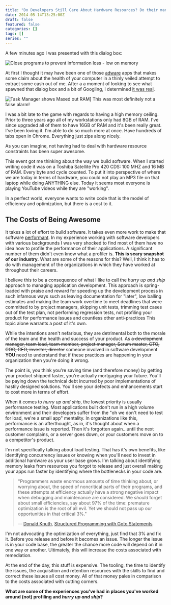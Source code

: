 ```yaml
---
title: "Do Developers Still Care About Hardware Resources? Do their managers?"
date: 2014-05-14T13:25:00Z
draft: false
featured: false
categories: []
tags: []
series: ""
---
```

A few minutes ago I was presented with this dialog box:

![Close programs to prevent information loss - low on memory](thumbnail-./LowOnMemory.png#center "Scary dialog box that popped up.")


At first I thought it may have been one of those [adware](http://en.wikipedia.org/wiki/Adware) apps that makes some claim about the health of your computer in a thinly veiled attempt to extract some cash out of me. After a a moment of looking to see what spawned that dialog box and a bit of Googling, I determined [it was real](http://windows.microsoft.com/en-us/windows/preventing-low-memory-problems).

![Task Manager shows Maxed out RAM](./MemoryUsage.png#floatright "Task Manager shows Maxed out RAM")]
This was most definitely not a false alarm!

I was a bit late to the game with regards to having a high memory ceiling. Prior to three years ago all of my workstations only had 8GB of RAM. I've since upgraded all of them to have 16GB of RAM and it's been really great. I've been loving it. I'm able to do so much more at once. Have hundreds of tabs open in Chrome. Everything just zips along nicely.

As you can imagine, not having had to deal with hardware resource constraints has been super awesome.

This event got me thinking about the way we build software. When I started writing code it was on a Toshiba Satellite Pro 420 CDS: 100 MHZ and 16 MB of RAM. Every byte and cycle counted. To put it into perspective of where we are today in terms of hardware, you could not play an MP3 file on that laptop while doing ANYTHING else. Today it seems most everyone is playing YouTube videos while they are "working".

In a perfect world, everyone wants to write code that is the model of efficiency and optimization, but there is a cost to it.

The Costs of Being Awesome
--------------------------

It takes a lot of effort to build software. It takes even more work to make that software [performant](http://en.wiktionary.org/wiki/performant). In my experience working with software developers with various backgrounds I was very shocked to find most of them have no idea how to profile the performance of their applications. A significant number of them didn't even know what a profiler is. **This is scary snapshot of our industry.**
What are some of the reasons for this? Well, I think it has to do with management of the organizations in which they have worked at throughout their careers.

I believe this to be a consequence of what I like to call the *hurry up and ship* approach to managing application development. This approach is spring-loaded with praise and reward for speeding up the development process in such infamous ways such as leaving documentation for "later", low balling estimates and making the team work overtime to meet deadlines that were committed to by project managers, skipping unit tests, trimming test cases out of the test plan, not performing regression tests, not profiling your product for performance issues and countless other anti-practices This topic alone warrants a post of it's own.

While the intentions aren't nefarious, they are detrimental both to the morale of the team and the health and success of your product. As ~~a development manager, team lead, team member, project manager, Scrum master, CTO, COO, CEO, investor, director~~ someone involved in software development **YOU** need to understand that if these practices are happening in your organization then you're doing it wrong.

The point is, you think you're saving time (and therefore money) by getting your product shipped faster, you're actually mortgaging your future. You'll be paying down the technical debt incurred by poor implementations of hastily designed solutions. You'll see your defects and enhancements start to cost more in terms of effort.

When it comes to *hurry up and ship*, the lowest priority is usually performance testing. Most applications built don't run in a high volume environment and their developers suffer from the "oh we don't need to test for load, we're a small app" mentality. In organizations like this, performance is an afterthought, as in, it's thought about when a performance issue is reported. Then it's forgotten again...until the next customer complains, or a server goes down, or your customers move on to a competitor's product.

I'm not specifically talking about load testing. That has it's own benefits, like identifying concurrency issues or knowing when you'll need to invest in additional hardware as your user base grows. I'm talking about identifying memory leaks from resources you forgot to release and just overall making your apps run faster by identifying where the bottlenecks in your code are.

> "Programmers waste enormous amounts of time thinking about, or worrying about, the speed of noncritical parts of their programs, and these attempts at efficiency actually have a strong negative impact when debugging and maintenance are considered. We *should* forget about small efficiencies, say about 97% of the time: premature optimization is the root of all evil. Yet we should not pass up our opportunities in that critical 3%."
>
> -- [Donald Knuth](https://en.wikipedia.org/wiki/Donald_Knuth), [Structured Programming with Goto Statements](http://web.archive.org/web/20130731202547/http://pplab.snu.ac.kr/courses/adv_pl05/papers/p261-knuth.pdf)

I'm not advocating the optimization of everything, just find that 3% and fix it. Before you release and before it becomes an issue. The longer the issue is in your code base, the greater the chance more code will depend on it in one way or another. Ultimately, this will increase the costs associated with remediation.

At the end of the day, this stuff is expensive. The tooling, the time to identify the issues, the acquisition and retention resources with the skills to find and correct these issues all cost money. All of that money pales in comparison to the costs associated with cutting corners.

**What are some of the experiences you've had in places you've worked around (not) profiling and *hurry up and ship*?**
